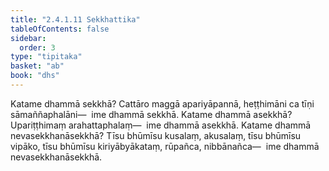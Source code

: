 ```yaml
---
title: "2.4.1.11 Sekkhattika"
tableOfContents: false
sidebar:
  order: 3
type: "tipitaka"
basket: "ab"
book: "dhs"
---
```



<DynamicBreadcrumb />

<Division number="1414" book="dhs" bookNo="29" page="270">

<Paragraph number="2120" book="dhs">
Katame dhammā sekkhā? Cattāro maggā apariyāpannā, heṭṭhimāni ca tīṇi sāmaññaphalāni—  ime dhammā sekkhā.
</Paragraph>

</Division>
<Division number="1415" book="dhs" bookNo="29" page="270">

<Paragraph number="2121" book="dhs">
Katame dhammā asekkhā? Upariṭṭhimaṃ arahattaphalaṃ—  ime dhammā asekkhā.
</Paragraph>

</Division>
<Division number="1416" book="dhs" bookNo="29" page="270">

<Paragraph number="2122" book="dhs">
Katame dhammā nevasekkhanāsekkhā? Tīsu bhūmīsu kusalaṃ, akusalaṃ, tīsu bhūmīsu vipāko, tīsu bhūmīsu kiriyābyākataṃ, rūpañca, nibbānañca—  ime dhammā nevasekkhanāsekkhā.
</Paragraph>
</Division>